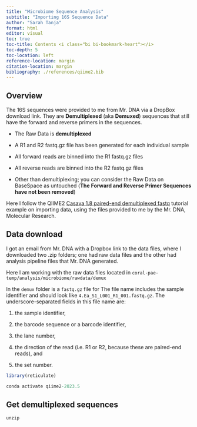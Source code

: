 ```yaml
---
title: "Microbiome Sequence Analysis"
subtitle: "Importing 16S Sequence Data"
author: "Sarah Tanja"
format: html
editor: visual
toc: true
toc-title: Contents <i class="bi bi-bookmark-heart"></i>
toc-depth: 5
toc-location: left
reference-location: margin
citation-location: margin
bibliography: ./references/qiime2.bib
---
```


## Overview

The 16S sequences were provided to me from Mr. DNA via a DropBox download link. They are **Demultiplexed** (aka **Demuxed**) sequences that still have the forward and reverse primers in the sequences.

-   The Raw Data is **demultiplexed**

-   A R1 and R2 fastq.gz file has been generated for each individual sample

-   All forward reads are binned into the R1 fastq.gz files

-   All reverse reads are binned into the R2 fastq.gz files

-   Other than demultiplexing; you can consider the Raw Data on BaseSpace as untouched (**The Forward and Reverse Primer Sequences have not been removed**)

Here I follow the QIIME2 [Casava 1.8 paired-end demultiplexed fastq](Casava 1.8 paired-end demultiplexed fastq) tutorial example on importing data, using the files provided to me by the Mr. DNA, Molecular Research.

## Data download

I got an email from Mr. DNA with a Dropbox link to the data files, where I downloaded two .zip folders; one had raw data files and the other had analysis pipeline files that Mr. DNA generated.

Here I am working with the raw data files located in `coral-pae-temp/analysis/microbiome/rawdata/demux`

In the `demux` folder is a `fastq.gz` file for The file name includes the sample identifier and should look like `4.Ea_S1_L001_R1_001.fastq.gz`. The underscore-separated fields in this file name are:

1.  the sample identifier,

2.  the barcode sequence or a barcode identifier,

3.  the lane number,

4.  the direction of the read (i.e. R1 or R2, because these are paired-end reads), and

5.  the set number.

```r
library(reticulate)
```

```r
conda activate qiime2-2023.5
```


## Get demultiplexed sequences

```r

unzip 

```
